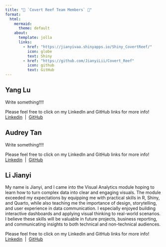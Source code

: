 ```yaml
---
title: "🌊 `Covert Reef Team Members` 🪸"
format: 
  html:
    mermaid: 
      theme: default
    about:
      template: jolla
      links:
        - href: "https://jianyivaa.shinyapps.io/Shiny_CovertReef/"
          icon: globe
          text: Shiny
        - href: "https://github.com/JianyiLii/Covert_Reef"
          icon: github
          text: GitHub
---
```


::: panel-tabset
## Yang Lu

Write something!!!!

::: {.callout-note title="Yang Lu"}
Please feel free to click on my LinkedIn and GitHub links for more info! <br> [<i class="fa-brands fa-linkedin"></i> Linkedin]()  \|  [<i class="fa-brands fa-github"></i> GitHub](https://github.com/Roxy-97)
:::

## Audrey Tan

Write something!!!!

::: {.callout-note title="Audrey"}
Please feel free to click on my LinkedIn and GitHub links for more info! <br> [<i class="fa-brands fa-linkedin"></i> Linkedin]()  \|  [<i class="fa-brands fa-github"></i> GitHub](https://github.com/dreytwy)
:::

## Li Jianyi

My name is Jianyi, and I came into the Visual Analytics module hoping to learn how to turn complex data into clear and engaging visuals. The module exceeded my expectations by equipping me with practical skills in R, Shiny, and Quarto, while also teaching me the importance of design, storytelling, and user experience in data communication. I especially enjoyed building interactive dashboards and applying visual thinking to real-world scenarios. I believe these skills will be valuable in future projects, business reporting, and communicating insights to both technical and non-technical audiences.

::: {.callout-note title="Jianyi"}
Please feel free to click on my LinkedIn and GitHub links for more info! <br> [<i class="fa-brands fa-linkedin"></i> Linkedin]()  \|  [<i class="fa-brands fa-github"></i> GitHub](https://github.com/JianyiLii)
:::
:::
